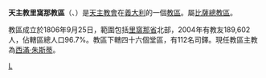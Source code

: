 {{Unreferenced|time=2020-01-31T01:57:11+00:00}}
{{Infobox diocese
|name =里窩那
|jurisdiction = 教區
|latin = Dioecesis Liburnensis
|local = 
|border = catholic
|image = Italy Tuscany Diocese map Livorno.svg
|image_size = 
|image_alt = 
|caption = 教區範圍
|image2 =Duomo Livorno.JPG
|caption2 =聖方濟主教座堂
|location = [[義大利|義大利]]
|rite = [[羅馬禮|羅馬禮]]
|territory = [[里窩那省|里窩那省]]北部
|population =189,602
|patron = [[科西嘉的聖儒利雅|科西嘉的聖儒利雅]]
|province = 比薩
|established = 1806年
|cathedral = [[聖方濟主教座堂_(里窩那)|聖方濟主教座堂]]
|co-cathedral = 
|leadership = 主教 
|website =[http://www.diocesi.livorno.org/ 官方網頁]
|pope =  
|patriarch= 
|metropolitan =
|ordinary = 西滿·朱斯蒂
|coadjutor archbishop = 
|coadjutor bishop = 
|auxiliary = 
|emeritus = }}

'''天主教里窩那教區'''（{{lang-la|Dioecesis Liburnensis}}、{{lang-it|Diocesi di Livorno}}）是[[天主教會|天主教會]]在[[義大利|義大利]]的一個[[教區|教區]]。屬[[天主教比薩總教區|比薩總教區]]。

教區成立於1806年9月25日，範圍包括[[里窩那省|里窩那省]]北部，2004年有教友189,602人，佔轄區總人口96.7%。教區下轄四十六個堂區，有112名司鐸。現任教區主教為[[西滿·朱斯蒂|西滿·朱斯蒂]]。

[[Category:義大利天主教教區|L]]
{{意大利天主教教區}}